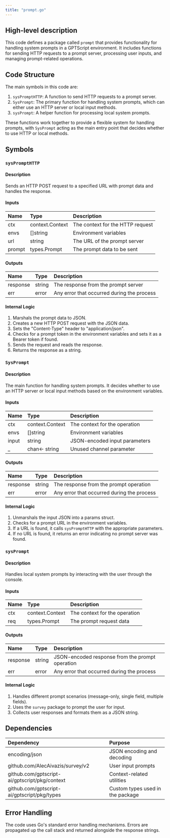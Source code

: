 ```yaml
---
title: "prompt.go"
---
```


## High-level description
This code defines a package called `prompt` that provides functionality for handling system prompts in a GPTScript environment. It includes functions for sending HTTP requests to a prompt server, processing user inputs, and managing prompt-related operations.

## Code Structure
The main symbols in this code are:
1. `sysPromptHTTP`: A function to send HTTP requests to a prompt server.
2. `SysPrompt`: The primary function for handling system prompts, which can either use an HTTP server or local input methods.
3. `sysPrompt`: A helper function for processing local system prompts.

These functions work together to provide a flexible system for handling prompts, with `SysPrompt` acting as the main entry point that decides whether to use HTTP or local methods.

## Symbols

### `sysPromptHTTP`
#### Description
Sends an HTTP POST request to a specified URL with prompt data and handles the response.

#### Inputs
| Name | Type | Description |
|:-----|:-----|:------------|
| ctx | context.Context | The context for the HTTP request |
| envs | []string | Environment variables |
| url | string | The URL of the prompt server |
| prompt | types.Prompt | The prompt data to be sent |

#### Outputs
| Name | Type | Description |
|:-----|:-----|:------------|
| response | string | The response from the prompt server |
| err | error | Any error that occurred during the process |

#### Internal Logic
1. Marshals the prompt data to JSON.
2. Creates a new HTTP POST request with the JSON data.
3. Sets the "Content-Type" header to "application/json".
4. Checks for a prompt token in the environment variables and sets it as a Bearer token if found.
5. Sends the request and reads the response.
6. Returns the response as a string.

### `SysPrompt`
#### Description
The main function for handling system prompts. It decides whether to use an HTTP server or local input methods based on the environment variables.

#### Inputs
| Name | Type | Description |
|:-----|:-----|:------------|
| ctx | context.Context | The context for the operation |
| envs | []string | Environment variables |
| input | string | JSON-encoded input parameters |
| _ | chan&lt;- string | Unused channel parameter |

#### Outputs
| Name | Type | Description |
|:-----|:-----|:------------|
| response | string | The response from the prompt operation |
| err | error | Any error that occurred during the process |

#### Internal Logic
1. Unmarshals the input JSON into a params struct.
2. Checks for a prompt URL in the environment variables.
3. If a URL is found, it calls `sysPromptHTTP` with the appropriate parameters.
4. If no URL is found, it returns an error indicating no prompt server was found.

### `sysPrompt`
#### Description
Handles local system prompts by interacting with the user through the console.

#### Inputs
| Name | Type | Description |
|:-----|:-----|:------------|
| ctx | context.Context | The context for the operation |
| req | types.Prompt | The prompt request data |

#### Outputs
| Name | Type | Description |
|:-----|:-----|:------------|
| response | string | JSON-encoded response from the prompt operation |
| err | error | Any error that occurred during the process |

#### Internal Logic
1. Handles different prompt scenarios (message-only, single field, multiple fields).
2. Uses the `survey` package to prompt the user for input.
3. Collects user responses and formats them as a JSON string.

## Dependencies
| Dependency | Purpose |
|:-----------|:--------|
| encoding/json | JSON encoding and decoding |
| github.com/AlecAivazis/survey/v2 | User input prompts |
| github.com/gptscript-ai/gptscript/pkg/context | Context-related utilities |
| github.com/gptscript-ai/gptscript/pkg/types | Custom types used in the package |

## Error Handling
The code uses Go's standard error handling mechanisms. Errors are propagated up the call stack and returned alongside the response strings.